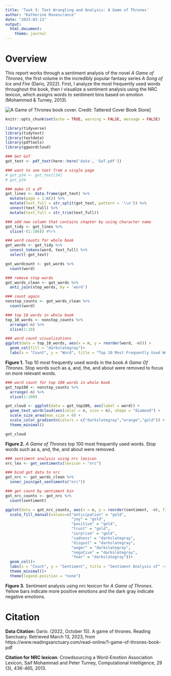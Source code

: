 ```yaml
---
title: 'Task 3: Text Wrangling and Analysis: A Game of Thrones'
author: "Katherine Rosencrance"
date: "2023-03-13"
output: 
  html_document: 
    theme: journal
---
```

# Overview
This report works through a sentiment analysis of the novel *A Game of Thrones*, the first volume in the incredibly popular fantasy series *A Song of Ice and Fire* (Dario, 2022). First, I analyze the most frequently used words throughout the book, then I visualize a sentiment analysis using the NRC lexicon, which assigns words to sentiment bins based on emotion (Mohammed & Turney, 2013).  

![A Game of Thrones book cover. Credit: Tattered Cover Book Store](got.jpg)]

```r
knitr::opts_chunk$set(echo = TRUE, warning = FALSE, message = FALSE)

library(tidyverse)
library(tidytext)
library(textdata)
library(pdftools)
library(ggwordcloud)

```

```r
### Get GoT
got_text <- pdf_text(here::here('data', 'GoT.pdf'))

### want to see text from a single page
# got_p34 <- got_text[34]
# got_p34
```


```r
### make it a df
got_lines <- data.frame(got_text) %>% 
  mutate(page = 1:n()) %>%
  mutate(text_full = str_split(got_text, pattern = '\\n')) %>% 
  unnest(text_full) %>% 
  mutate(text_full = str_trim(text_full))
```

```r
### add new column that contains chapter by using character name
got_tidy <- got_lines %>%
  slice(-(1:106)) #%>%

```

```r
### word counts for whole book
got_words <- got_tidy %>% 
  unnest_tokens(word, text_full) %>% 
  select(-got_text)

got_wordcount <- got_words %>% 
  count(word)
```


```r
### remove stop words
got_words_clean <- got_words %>% 
  anti_join(stop_words, by = 'word')

### count again
nonstop_counts <- got_words_clean %>% 
  count(word)

### top 10 words in whole book
top_10_words <- nonstop_counts %>% 
  arrange(-n) %>% 
  slice(1:10)
```

```r
### word count visualizations
ggplot(data = top_10_words, aes(x = n, y = reorder(word, -n))) +
  geom_col(fill = "darkslategray")+
  labs(x = "Count", y = "Word", title = "Top 10 Most Frequently Used Words in" ~italic("A Game of Thrones"))
```

**Figure 1.** Top 10 most frequently used words in the book *A Game Of Thrones*. Stop words such as a, and, the, and about were removed to focus on more relevant words. 

```r
### word count for top 100 words in whole book
got_top100 <- nonstop_counts %>% 
  arrange(-n) %>% 
  slice(1:100)

got_cloud <- ggplot(data = got_top100, aes(label = word)) +
  geom_text_wordcloud(aes(color = n, size = n), shape = "diamond") +
  scale_size_area(max_size = 6) +
  scale_color_gradientn(colors = c("darkslategray","orange","gold")) +
  theme_minimal()

got_cloud
```

**Figure 2.** *A Game of Thrones* top 100 most frequently used words. Stop words such as a, and, the, and about were removed.

```r
### sentiment analysis using nrc lexicon
nrc_lex <- get_sentiments(lexicon = "nrc")

### bind got data to nrc
got_nrc <- got_words_clean %>% 
  inner_join(get_sentiments("nrc"))

### get count by sentiment bin
got_nrc_counts <- got_nrc %>% 
  count(sentiment)

ggplot(data = got_nrc_counts, aes(x = n, y = reorder(sentiment, -n), fill = sentiment))+
  scale_fill_manual(values=c("anticipation" = "gold",
                             "joy" = "gold",
                             "positive" = "gold",
                             "trust" = "gold",
                             "surprise" = "gold",
                             "sadness" = "darkslategray",
                             "disgust" = "darkslategray",
                             "anger" = "darkslategray",
                             "negative" = "darkslategray",
                             "fear" = "darkslategray"))+
  geom_col()+
  labs(x = "Count", y = "Sentiment", title = "Sentiment Analysis of" ~italic("A Game of Thrones"))+
  theme_minimal()+
  theme(legend.position = "none")

```

**Figure 3.** Sentiment analysis using nrc lexicon for *A Game of Thrones*. Yellow bars indicate more positive emotions and the dark gray indicate negative emotions.


# Citation

**Data Citation:** Dario. (2022, October 15). A game of thrones. Reading Sanctuary. Retrieved March 13, 2023, from https://www.readingsanctuary.com/read-online/1-game-of-thrones-book-pdf 

**Citation for NRC lexicon**: Crowdsourcing a Word-Emotion Association Lexicon, Saif Mohammad and Peter Turney, Computational Intelligence, 29 (3), 436-465, 2013.